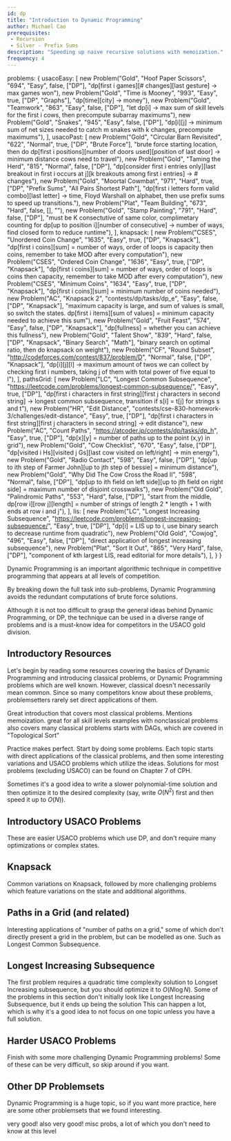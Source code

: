 ```yaml
---
id: dp
title: "Introduction to Dynamic Programming"
author: Michael Cao
prerequisites: 
 - Recursion
 - Silver - Prefix Sums
description: "Speeding up naive recursive solutions with memoization."
frequency: 4
---
```



  problems: {
    usacoEasy: [
      new Problem("Gold", "Hoof Paper Scissors", "694", "Easy", false, ["DP"], "dp[first i games][# changes][last gesture] -> max games won"),
      new Problem("Gold", "Time is Mooney", "993", "Easy", true, ["DP", "Graphs"], "dp[time][city] -> money"),
      new Problem("Gold", "Teamwork", "863", "Easy", false, ["DP"], "let dp[i] -> max sum of skill levels for the first i cows, then precompute subarray maximums"),
      new Problem("Gold", "Snakes", "945", "Easy", false, ["DP"], "dp[i][j] -> minimum sum of net sizes needed to catch m snakes with k changes, precompute maximums"),
    ],
    usacoPast: [
      new Problem("Gold", "Circular Barn Revisited", "622", "Normal", true, ["DP", "Brute Force"], "brute force starting location, then do dp[first i positions][number of doors used][position of last door] ->  minimum distance cows need to travel"),
      new Problem("Gold", "Taming the Herd", "815", "Normal", false, ["DP"], "dp[consider first i entries only][last breakout in first i occurs at j][k breakouts among first i entries] -> # changes"),
      new Problem("Gold", "Moortal Cowmbat", "971", "Hard", true, ["DP", "Prefix Sums", "All Pairs Shortest Path"], "dp[first i letters form valid combo][last letter] -> time, Floyd Warshall on alphabet, then use prefix sums to speed up transitions."),
      new Problem("Plat", "Team Building", "673", "Hard", false, [], ""),
      new Problem("Gold", "Stamp Painting", "791", "Hard", false, ["DP"], "must be K consectutive of same color, complimetary counting for dp[up to position i][number of consecutive] -> number of ways, find closed form to reduce runtime"),
    ],
    knapsack: [
      new Problem("CSES", "Unordered Coin Change", "1635", "Easy", true, ["DP", "Knapsack"], "dp[first i coins][sum] = number of ways, order of loops is capacity then coins, remember to take MOD after every computation"),
      new Problem("CSES", "Ordered Coin Change", "1636", "Easy", true, ["DP", "Knapsack"], "dp[first i coins][sum] = number of ways, order of loops is coins then capacity, remember to take MOD after every computation"),
      new Problem("CSES", "Minimum Coins", "1634", "Easy", true, ["DP", "Knapsack"], "dp[first i coins][sum] = minimum number of coins needed"),
      new Problem("AC", "Knapsack 2", "contests/dp/tasks/dp_e", "Easy", false, ["DP", "Knapsack"], "maximum capacity is large, and sum of values is small, so switch the states. dp[first i items][sum of values] = minimum capacity needed to achieve this sum"),
      new Problem("Gold", "Fruit Feast", "574", "Easy", false, ["DP", "Knapsack"], "dp[fullness] = whether you can achieve this fullness"),
      new Problem("Gold", "Talent Show", "839", "Hard", false, ["DP", "Knapsack", "Binary Search", "Math"], "binary search on optimal ratio, then do knapsack on weight"),
      new Problem("CF", "Round Subset", "http://codeforces.com/contest/837/problem/D", "Normal", false, ["DP", "Knapsack"], "dp[i][j][l] -> maximum amount of twos we can collect by checking first i numbers, taking j of them with total power of five equal to l"),
    ],
    pathsGrid: [
      new Problem("LC", "Longest Common Subsequence", "https://leetcode.com/problems/longest-common-subsequence/", "Easy", true, ["DP"], "dp[first i characters in first string][first j characters in second string] -> longest common subsequence, transition if s[i] = t[j] for strings s and t"),
      new Problem("HR", "Edit Distance", "contests/cse-830-homework-3/challenges/edit-distance", "Easy", true, ["DP"], "dp[first i characters in first string][first j characters in second string] -> edit distance"),
      new Problem("AC", "Count Paths", "https://atcoder.jp/contests/dp/tasks/dp_h", "Easy", true, ["DP"], "dp[x][y] = number of paths up to the point (x,y) in grid"),
      new Problem("Gold", "Cow Checklist", "670", "Easy", false, ["DP"], "dp[visited i Hs][visited j Gs][last cow visited on left/right] -> min energy"),
      new Problem("Gold", "Radio Contact", "598", "Easy", false, ["DP"], "dp[up to ith step of Farmer John][up to jth step of bessie] = minimum distance"),
      new Problem("Gold", "Why Did The Cow Cross the Road II", "598", "Normal", false, ["DP"], "dp[up to ith field on left side][up to jth field on right side] = maximum number of disjoint crosswalks"),
      new Problem("Old Gold", "Palindromic Paths", "553", "Hard", false, ["DP"], "start from the middle, dp[row i][row j][length] = number of strings of length 2 * length + 1 with ends at row i and j"),
    ],
    lis: [
      new Problem("LC", "Longest Increasing Subsequence", "https://leetcode.com/problems/longest-increasing-subsequence/", "Easy", true, ["DP"], "dp[i] = LIS up to i, use binary search to decrease runtime from quadratic"),
      new Problem("Old Gold", "Cowjog", "496", "Easy", false, ["DP"], "direct application of longest increasing subsequence"),
      new Problem("Plat", "Sort It Out", "865", "Very Hard", false, ["DP"], "component of kth largest LIS, read editorial for more details"),
    ],
  }
}

Dynamic Programming is an important algorithmic technique in competitive programming that appears at all levels of competition. 

By breaking down the full task into sub-problems, Dynamic Programming avoids the redundant computations of brute force solutions.

Although it is not too difficult to grasp the general ideas behind Dynamic Programming, or DP, the technique can be used in a diverse range of problems and is a must-know idea for competitors in the USACO gold division.

## Introductory Resources

Let's begin by reading some resources covering the basics of Dynamic Programming and introducing classical problems, or Dynamic Programming problems which are well known. <Asterisk> However, classical doesn't necessarily mean common. Since so many competitors know about these problems, problemsetters rarely set direct applications of them. </Asterisk>

<Resources>
  <Resource source="CPH" title="7 - DP" starred>Great introduction that covers most classical problems. Mentions memoization.</Resource>
  <Resource source="TC" title="DP from Novice to Advanced" url="dynamic-programming-from-novice-to-advanced">great for all skill levels</Resource>
  <Resource source="CPC" title="6 - DP" url="06_dynamic_programming">examples with nonclassical problems</Resource>
  <Resource source="HR" title="DP" url="https://www.hackerrank.com/topics/dynamic-programming">also covers many classical problems</Resource>
  <Resource source="PAPS" title="9 - DP">starts with DAGs, which are covered in "Topological Sort"</Resource>
</Resources>

Practice makes perfect. Start by doing some problems. Each topic starts with direct applications of the classical problems, and then some interesting variations and USACO problems which utilize the ideas. Solutions for most problems (excluding USACO) can be found on Chapter 7 of CPH.

<Info title="Pro Tip">

Sometimes it's a good idea to write a slower polynomial-time solution and then optimize it to the desired complexity (say, write $O(N^2)$ first and then speed it up to $O(N)$).

</Info>

## Introductory USACO Problems

These are easier USACO problems which use DP, and don't require many optimizations or complex states.

<Problems problems={metadata.problems.usacoEasy} />

## Knapsack

Common variations on Knapsack, followed by more challenging problems which feature variations on the state and additional algorithms.

<Problems problems={metadata.problems.knapsack} />

## Paths in a Grid (and related)

Interesting applications of "number of paths on a grid," some of which don't directly present a grid in the problem, but can be modelled as one. <Asterisk> Such as Longest Common Subsequence. </Asterisk> 

<Problems problems={metadata.problems.pathsGrid} />

## Longest Increasing Subsequence

The first problem requires a quadratic time complexity solution to Longset Increasing subsequence, but you should optimize it to $O(N \log N)$. Some of the problems in this section don't initially look like Longest Increasing Subsequence, but it ends up being the solution <Asterick>This can happen a lot, which is why it's a good idea to not focus on one topic unless you have a full solution</Asterick>.

<Problems problems={metadata.problems.lis} />

## Harder USACO Problems

Finish with some more challenging Dynamic Programming problems! Some of these can be very difficult, so skip around if you want.

<Problems problems={metadata.problems.usacoPast} />

## Other DP Problemsets 

Dynamic Programming is a huge topic, so if you want more practice, here are some other problemsets that we found interesting.

<Resources>
  <Resource source="AC" title="DP Contest" url="https://atcoder.jp/contests/dp/tasks" starred>very good!</Resource>
  <Resource source="CSES" title="DP Section" url="https://cses.fi/problemset/list/" starred>also very good!</Resource>
  <Resource source="CF" title="DP List" url="blog/entry/325">misc probs, a lot of which you don't need to know at this level</Resource>
</Resources>


